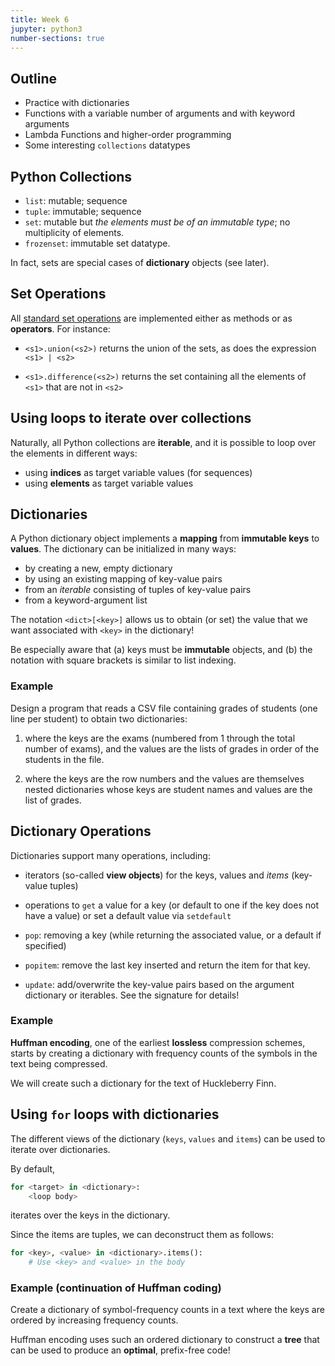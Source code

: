 ```yaml
---
title: Week 6
jupyter: python3
number-sections: true
---
```

## Outline

- Practice with dictionaries
- Functions with a variable number of arguments and with keyword arguments
- Lambda Functions and higher-order programming
- Some interesting `collections` datatypes

## Python Collections

- `list`: mutable; sequence
- `tuple`: immutable; sequence
- `set`: mutable but *the elements must be of an immutable type*; no multiplicity of elements.
- `frozenset`: immutable set datatype.

In fact, sets are special cases of **dictionary** objects (see later).

## Set Operations

All [standard set operations](https://docs.python.org/3/library/stdtypes.html#set-types-set-frozenset) are implemented either as methods or as **operators**. For instance:

- `<s1>.union(<s2>)` returns the union of the sets, as does the expression `<s1> | <s2>`

- `<s1>.difference(<s2>)` returns the set containing all the elements of `<s1>` that are not in `<s2>`

## Using loops to iterate over collections

Naturally, all Python collections are **iterable**, and it is possible to loop over the elements in different ways:

- using **indices** as target variable values (for sequences)
- using **elements** as target variable values

## Dictionaries

A Python dictionary object implements a **mapping** from
**immutable keys** to **values**. The dictionary can be initialized in many ways:

- by creating a new, empty dictionary
- by using an existing mapping of key-value pairs
- from an *iterable* consisting of tuples of key-value pairs
- from a keyword-argument list

The notation `<dict>[<key>]` allows us to obtain (or set) the value that we want associated with `<key>` in the dictionary!

::: {.callout-caution}
Be especially aware that (a) keys must be **immutable** objects, and (b) the notation with square brackets is similar to list indexing.
:::

### Example

Design a program that reads a CSV file containing grades
of students (one line per student) to obtain two
dictionaries:

1. where the keys are the exams (numbered from 1 through the total number of exams), and the values are the lists of grades in order of the students in the file.

2. where the keys are the row numbers and the values are themselves nested dictionaries whose keys are student names and values are the list of grades.

## Dictionary Operations

Dictionaries support many operations, including:

- iterators (so-called **view objects**) for the keys, values and *items* (key-value tuples)

- operations to `get` a value for a key (or default to one if the key does not have a value) or set a default value via `setdefault`

- `pop`: removing a key (while returning the associated value, or a default if specified)

- `popitem`: remove the last key inserted and return the item for that key.

- `update`: add/overwrite the key-value pairs based on the argument dictionary or iterables. See the signature for details!

### Example

**Huffman encoding**, one of the earliest **lossless** compression schemes, starts by creating a dictionary with frequency counts of the symbols in the text being compressed.

We will create such a dictionary for the text of Huckleberry Finn.

## Using `for` loops with dictionaries

The different views of the dictionary (`keys`, `values` and `items`) can be used to iterate over dictionaries.

By default,
```python
for <target> in <dictionary>:
    <loop body>
```
iterates over the keys in the dictionary.

Since the items are tuples, we can deconstruct them as follows:
```python
for <key>, <value> in <dictionary>.items():
    # Use <key> and <value> in the body
```
### Example (continuation of Huffman coding)

Create a dictionary of symbol-frequency counts in a text where the keys are
ordered by increasing frequency counts.

Huffman encoding uses such an ordered dictionary to construct a **tree**
that can be used to produce an **optimal**, prefix-free code!